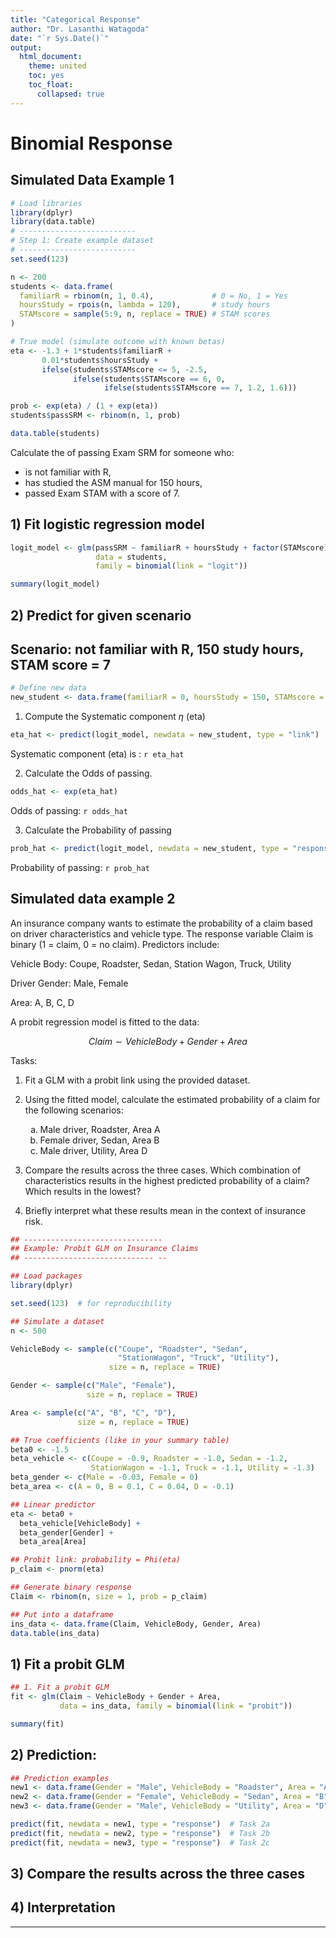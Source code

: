 ```yaml
---
title: "Categorical Response"
author: "Dr. Lasanthi Watagoda"
date: "`r Sys.Date()`"
output: 
  html_document:
    theme: united
    toc: yes
    toc_float:
      collapsed: true
---
```


# Binomial Response

## Simulated Data Example 1

```r
# Load libraries
library(dplyr)
library(data.table)
# --------------------------
# Step 1: Create example dataset
# --------------------------
set.seed(123)

n <- 200
students <- data.frame(
  familiarR = rbinom(n, 1, 0.4),             # 0 = No, 1 = Yes
  hoursStudy = rpois(n, lambda = 120),       # study hours
  STAMscore = sample(5:9, n, replace = TRUE) # STAM scores
)

# True model (simulate outcome with known betas)
eta <- -1.3 + 1*students$familiarR + 
       0.01*students$hoursStudy +
       ifelse(students$STAMscore <= 5, -2.5,
              ifelse(students$STAMscore == 6, 0,
                     ifelse(students$STAMscore == 7, 1.2, 1.6)))

prob <- exp(eta) / (1 + exp(eta))
students$passSRM <- rbinom(n, 1, prob)

data.table(students)
```

Calculate the \textbf{odds} of passing Exam SRM for someone who:

  * is not familiar with R,
  * has studied the ASM manual for 150 hours,
  * passed Exam STAM with a score of 7.


## 1) Fit logistic regression model


```r
logit_model <- glm(passSRM ~ familiarR + hoursStudy + factor(STAMscore),
                   data = students,
                   family = binomial(link = "logit"))

summary(logit_model)
```


## 2) Predict for given scenario

## Scenario: not familiar with R, 150 study hours, STAM score = 7

```r
# Define new data
new_student <- data.frame(familiarR = 0, hoursStudy = 150, STAMscore = 7)
```

1) Compute the Systematic component $\eta$ (eta)

```r
eta_hat <- predict(logit_model, newdata = new_student, type = "link")
```

Systematic component (eta) is : `r eta_hat`

2) Calculate the Odds of passing.

```r
odds_hat <- exp(eta_hat)
```

Odds of passing: `r odds_hat`

3) Calculate the Probability of passing

```r
prob_hat <- predict(logit_model, newdata = new_student, type = "response")
```


Probability of passing: `r prob_hat`


## Simulated data example 2

An insurance company wants to estimate the probability of a claim based on driver characteristics and vehicle type. The response variable Claim is binary (1 = claim, 0 = no claim). Predictors include:

Vehicle Body: Coupe, Roadster, Sedan, Station Wagon, Truck, Utility

Driver Gender: Male, Female

Area: A, B, C, D

A probit regression model is fitted to the data:

$$Claim ∼ VehicleBody + Gender + Area$$


Tasks:

1) Fit a GLM with a probit link using the provided dataset.

2) Using the fitted model, calculate the estimated probability of a claim for the following scenarios:

    a) Male driver, Roadster, Area A
    b) Female driver, Sedan, Area B
    c) Male driver, Utility, Area D

3) Compare the results across the three cases. Which combination of characteristics results in the highest predicted probability of a claim? Which results in the lowest?

4) Briefly interpret what these results mean in the context of insurance risk.

```r
## -------------------------------
## Example: Probit GLM on Insurance Claims
## ----------------------------- --

## Load packages
library(dplyr)

set.seed(123)  # for reproducibility

## Simulate a dataset
n <- 500

VehicleBody <- sample(c("Coupe", "Roadster", "Sedan",
                        "StationWagon", "Truck", "Utility"),
                      size = n, replace = TRUE)

Gender <- sample(c("Male", "Female"),
                 size = n, replace = TRUE)

Area <- sample(c("A", "B", "C", "D"),
               size = n, replace = TRUE)

## True coefficients (like in your summary table)
beta0 <- -1.5
beta_vehicle <- c(Coupe = -0.9, Roadster = -1.0, Sedan = -1.2,
                  StationWagon = -1.1, Truck = -1.1, Utility = -1.3)
beta_gender <- c(Male = -0.03, Female = 0)
beta_area <- c(A = 0, B = 0.1, C = 0.04, D = -0.1)

## Linear predictor
eta <- beta0 +
  beta_vehicle[VehicleBody] +
  beta_gender[Gender] +
  beta_area[Area]

## Probit link: probability = Phi(eta)
p_claim <- pnorm(eta)

## Generate binary response
Claim <- rbinom(n, size = 1, prob = p_claim)

## Put into a dataframe
ins_data <- data.frame(Claim, VehicleBody, Gender, Area)
data.table(ins_data)
```

## 1) Fit a probit GLM

```r
## 1. Fit a probit GLM
fit <- glm(Claim ~ VehicleBody + Gender + Area,
           data = ins_data, family = binomial(link = "probit"))

summary(fit)
```

## 2) Prediction: 

```r
## Prediction examples
new1 <- data.frame(Gender = "Male", VehicleBody = "Roadster", Area = "A")
new2 <- data.frame(Gender = "Female", VehicleBody = "Sedan", Area = "B")
new3 <- data.frame(Gender = "Male", VehicleBody = "Utility", Area = "D")

predict(fit, newdata = new1, type = "response")  # Task 2a
predict(fit, newdata = new2, type = "response")  # Task 2b
predict(fit, newdata = new3, type = "response")  # Task 2c
```

## 3) Compare the results across the three cases

<!--
- **Male, Roadster, Area A:** Predicted probability ≈ `0.073` (7.3%)  
- **Female, Sedan, Area B:** Predicted probability ≈ `1.7 × 10⁻¹⁰` (essentially 0%)  
- **Male, Utility, Area D:** Predicted probability ≈ `2.2 × 10⁻¹⁶` (essentially 0%)  

The **highest predicted probability of a claim** occurs for the *Male, Roadster, Area A* combination.  
The **lowest probability** occurs for the *Male, Utility, Area D* case, though both this and the *Female, Sedan, Area B* case are essentially zero.
-->



## 4) Interpretation

<!--
These results indicate that claim probabilities vary greatly across different driver and vehicle characteristics:

- A **male driver with a roadster in Area A** has a **non-negligible risk** of a claim (about 7.3%), making this group higher risk.  
- A **female driving a sedan in Area B** and a **male driving a utility in Area D** have **virtually zero probability** of a claim, suggesting they are very low risk.  

In an insurance context, this means that premiums could be adjusted to reflect these differences. Higher-risk groups (e.g., males driving roadsters) might face higher premiums, while lower-risk groups (e.g., females driving sedans in certain areas) might benefit from lower premiums.
-->

---

<!--
# Nominal Response

## Problem Statement

An analyst wants to model which **type of car** a person buys. The response has three categories:

- **Sedan** (reference/base category)  
- **Van**  
- **SUV**

Explanatory variables:

- **Gender**: Male, Female  
- **AgeGroup**: Under25, 25to54, 55plus  

A **nominal (multinomial) logistic regression** is fit with **Sedan** as the base outcome. That is, the model estimates separate log-odds equations for **Van vs Sedan** and **SUV vs Sedan**, each using the same predictors (Gender, AgeGroup).

### Tasks

1. Simulate a dataset and fit a multinomial logistic regression with base outcome = Sedan.  
2. Using your fitted model, compute and interpret the **odds ratio** for **Gender = Female** in the **Van vs Sedan** equation.  
3. Using your fitted model, compute the **predicted probability that a Male age 20 (AgeGroup = Under25) buys an SUV**.  

---

## 1. Data Simulation (Optional to Understand for our class) 

```r
library(dplyr)
library(nnet)

set.seed(2025)

# Sample size
n <- 1200

# Simulate predictors
Gender   <- sample(c("Male", "Female"), size = n, replace = TRUE, prob = c(0.5, 0.5))
AgeGroup <- sample(c("Under25", "25to54", "55plus"),
                   size = n, replace = TRUE, prob = c(0.25, 0.55, 0.20))

# Set reference levels
dat <- tibble(Gender, AgeGroup) %>%
  mutate(
    Gender = factor(Gender, levels = c("Male","Female")),
    AgeGroup = factor(AgeGroup, levels = c("25to54","Under25","55plus"))
  )

# True coefficients (to generate outcomes)
beta <- list(
  Van = c("(Intercept)" = 0.10,
          "GenderFemale" = -0.18,
          "AgeGroupUnder25" = -0.11,
          "AgeGroup55plus" = 0.06),
  SUV = c("(Intercept)" = -0.02,
          "GenderFemale" = -0.06,
          "AgeGroupUnder25" = 0.18,
          "AgeGroup55plus" = 0.04)
)

# Indicator variables
X_GenderFemale <- as.numeric(dat$Gender == "Female")
X_Under25      <- as.numeric(dat$AgeGroup == "Under25")
X_55plus       <- as.numeric(dat$AgeGroup == "55plus")

# Linear predictors
eta_van <- beta$Van["(Intercept)"] +
  beta$Van["GenderFemale"] * X_GenderFemale +
  beta$Van["AgeGroupUnder25"] * X_Under25 +
  beta$Van["AgeGroup55plus"] * X_55plus

eta_suv <- beta$SUV["(Intercept)"] +
  beta$SUV["GenderFemale"] * X_GenderFemale +
  beta$SUV["AgeGroupUnder25"] * X_Under25 +
  beta$SUV["AgeGroup55plus"] * X_55plus

# Probabilities (softmax)
exp_van <- exp(eta_van)
exp_suv <- exp(eta_suv)
denom   <- 1 + exp_van + exp_suv

p_sedan <- 1 / denom
p_van   <- exp_van / denom
p_suv   <- exp_suv / denom

# Generate outcome
y <- mapply(function(ps, pv, pu) sample(c("Sedan","Van","SUV"), 1,
                                        prob = c(ps, pv, pu)),
            ps = p_sedan, pv = p_van, pu = p_suv)

dat <- dat %>% mutate(CarType = factor(y, levels = c("Sedan","Van","SUV")))

data.table(dat)
```

## Model Fitting

```r
# Fit multinomial logistic regression
fit <- multinom(CarType ~ Gender + AgeGroup, data = dat, trace = FALSE)

summary(fit)
```

## 2. Using your fitted model, compute and interpret the **odds ratio** for **Gender = Female** in the **Van vs Sedan** equation.  


```r
coefs <- summary(fit)$coefficients
beta_female_van <- coefs["Van","GenderFemale"]
OR_female_van   <- exp(beta_female_van)

beta_female_van
OR_female_van
```
* Log-odds coefficient (Female, Van vs Sedan): `r round(beta_female_van, 3)`

* Odds ratio: `r round(OR_female_van, 3)`

**Interpretation**: Holding AgeGroup constant, the odds of buying a Van (vs Sedan) for Females are multiplied by `r round(OR_female_van, 3)` relative to Males.

If the odds ratio is less than 1, it means females are less likely than males to buy a Van compared to a Sedan.


## 3. Using your fitted model, compute the **predicted probability that a Male age 20 (AgeGroup = Under25) buys an SUV**.  

```r
new_person <- data.frame(
  Gender   = factor("Male", levels = c("Male","Female")),
  AgeGroup = factor("Under25", levels = c("25to54","Under25","55plus"))
)

pred_probs <- predict(fit, newdata = new_person, type = "probs")
pred_probs

```

* P(Sedan | Male, Under25): `r round(pred_probs[1], 4)`

* P(Van | Male, Under25): `r round(pred_probs[2], 4)`

* P(SUV | Male, Under25): `r round(pred_probs[3], 4)`

**Interpretation**: Young males (Under25) are more likely to choose an SUV compared to a Sedan or Van, according to the fitted model.

# Ordinal Response

## Problem Statement

A university surveys **course satisfaction** using an **ordinal** 3-level scale:

| Category | Description   |
|:-------:|:--------------|
| 1       | Dissatisfied  |
| 2       | Neutral       |
| 3       | Satisfied     |

A **cumulative proportional odds model** is used with a single explanatory variable `mode` (In-person vs. Telehealth). All other covariates are identical for the two groups.

**Given target probabilities:**

| Mode       | P(Y=1)   | P(Y=2)   | P(Y=3)   |
|------------|----------:|---------:|---------:|
| In-person  | 0.377541  | 0.440033 | 0.182426 |
| Telehealth | 0.450166  | ?        | ?        |

**Goal:** Determine the probability of **Neutral**, \( \Pr(Y=2) \), for the **Telehealth** group.

---



## Data Simulation (consistent with the worked example)

We simulate data from a proportional-odds (logistic) model with **cutpoints** \(\alpha_1=-0.5\), \(\alpha_2=1.5\) for the baseline (In-person), and a **mode effect** \(\beta=0.3\) added to the cumulative logits for Telehealth. These reproduce the *In-person* probabilities and the *Telehealth* shift used in the solution.


```r
set.seed(3852)
library(dplyr)
library(MASS)   # polr()
library(tidyr)

# Cutpoints for baseline (In-person)
alpha1 <- -0.5
alpha2 <-  1.5
beta   <-  0.3   # proportional-odds shift for Telehealth

# Helper: logistic CDF
logistic <- function(x) 1/(1 + exp(-x))

# Function to generate ordinal outcomes under proportional odds
# P(Y<=1 | mode) = logistic(alpha1 + beta*mode)
# P(Y<=2 | mode) = logistic(alpha2 + beta*mode)
# Then derive category probabilities
r_ord <- function(n, mode){
  eta1 <- alpha1 + beta*mode
  eta2 <- alpha2 + beta*mode
  p_le1 <- logistic(eta1)
  p_le2 <- logistic(eta2)
  p1 <- p_le1
  p2 <- p_le2 - p_le1
  p3 <- 1 - p_le2
  # sample categories 1,2,3
  draws <- apply(cbind(p1, p2, p3), 1, function(pp) sample(1:3, size=1, prob=pp))
  factor(draws, levels = 1:3, labels = c("1","2","3"))
}

# Simulate data
n_in   <- 5000
n_tele <- 5000
dat_in <- tibble(mode = factor(rep("In-person", n_in), levels = c("In-person","Telehealth")),
                 mode_num = 0)
dat_te <- tibble(mode = factor(rep("Telehealth", n_tele), levels = c("In-person","Telehealth")),
                 mode_num = 1)

dat <- bind_rows(dat_in, dat_te) %>%
  mutate(Y = r_ord(n = n(), mode = mode_num))

data.table(dat)

# Check empirical probabilities to verify target structure (large n -> close)
emp <- dat %>% count(mode, Y) %>% group_by(mode) %>% mutate(p = n/sum(n))
data.table(emp)
```

Fit the Cumulative Proportional Odds Model
We fit an ordinal logistic regression (proportional odds) with MASS::polr, using mode as the single predictor and category 1 < 2 < 3 order.


```r

# Fit proportional-odds model (logistic link)
fit <- polr(Y ~ mode, data = dat, Hess = TRUE, method = "logistic")
summary(fit)

# Extract coefficients and cutpoints
co <- coef(fit)          # slope(s); here, modeTelehealth
ct <- fit$zeta           # cutpoints (Intercepts in polr)
co
ct
```

## Compute Pr(Y=2∣Telehealth) from the fitted model

```r
new_tele <- data.frame(mode = factor("Telehealth", levels = c("In-person","Telehealth")))
new_in   <- data.frame(mode = factor("In-person",  levels = c("In-person","Telehealth")))

# Predicted probabilities for each category
p_tele <- predict(fit, newdata = new_tele, type = "probs")
p_in   <- predict(fit, newdata = new_in,   type = "probs")

p_in
p_tele

# Extract P(Y=2 | Telehealth)
p2_tele <- as.numeric(p_tele["2"])
p2_tele

```
# Poisson Response

## Example 1 — Number of Cars (Poisson, log link)

**Response:** Number of cars  
**Predictors:** \(\ln(\text{Income})\) (continuous), **Family size** (categorical: 1–2, 3–4, 5+)  
**Target coefficients (for data generation):**  
\(\beta_0 = 0.186\), \(\beta_{\ln(\text{Income})}=0.009\),  
\(\beta_{\text{Fam:1–2}}=0\) (reference), \(\beta_{\text{Fam:3–4}}=0.137\), \(\beta_{\text{Fam:5+}}=0.355\).

**Task:** For \(\text{Income}=150{,}000\) and **Family size = 4 (i.e., 3–4 category)**, compute the **variance of \(Y\)** under the Poisson GLM.

### Simulate Data & Fit Model

```r
set.seed(4830)
library(dplyr)

# 1) Simulate predictors
n <- 4000
# Income: log-normal-ish spread centered around ~100k–150k
log_income <- rnorm(n, mean = log(120000), sd = 0.5)
Income     <- exp(log_income)

FamilySize <- sample(c("1-2","3-4","5+"), size = n, replace = TRUE, prob = c(0.45, 0.4, 0.15))
FamilySize <- factor(FamilySize, levels = c("1-2","3-4","5+"))  # set reference = 1-2

# 2) True coefficients (match your worked example structure)
b0   <- 0.186
b_ln <- 0.009
b_fs <- c("1-2" = 0.000, "3-4" = 0.137, "5+" = 0.355)

eta_true <- b0 + b_ln*log(Income) + b_fs[as.character(FamilySize)]
mu_true  <- exp(eta_true)

# 3) Generate Poisson outcomes
Cars <- rpois(n, lambda = mu_true)

dat1 <- tibble(Cars, Income, logIncome = log(Income), FamilySize)
data.table(dat1)
```

###  Fit Poisson GLM (log link)

```r
# 4) Fit Poisson GLM (log link)
fit1 <- glm(Cars ~ logIncome + FamilySize, data = dat1, family = poisson(link = "log"))

summary(fit1)
```

Compute the Required Variance from the Fitted Model

We want Income=150,000 and Family size = 4: category 3–4 in our coding.
For a Poisson GLM, $Var(Y)=\mu$.

```r
new_case <- data.frame(
  logIncome = log(150000),
  FamilySize = factor("3-4", levels = c("1-2","3-4","5+"))
)

mu_hat <- predict(fit1, newdata = new_case, type = "response")
mu_hat
```

Estimated mean $\hat{\mu}$: `r round(mu_hat, 3)`
Estimated variance $Var(Y)$: `r round(mu_hat, 3)` (Poisson: Var = Mean)

## Example 2 — Claim Count (Poisson Model)

**Response Variable:** Claim Count  
**Distribution:** Poisson  
**Link Function:** Log  
**Predictors:** Rating class (Standard vs Preferred), Miles driven (in thousands)

| Parameter      | df | Estimate |
|----------------|----|----------|
| Intercept      |  1 | -1.512   |
| Rating class   |    |          |
|  * Standard     |  0 | 0.000    |
|  * Preferred    |  1 | -0.301   |
| Miles driven   |  1 | 0.020    |

---

### Problem

Calculate the probability that a **Preferred driver** who drives **10,000 miles** (i.e., 10 units in thousands) submits at least one claim.

---

```r
set.seed(3852)

m <- 5000
Rating <- sample(c("Standard","Preferred"), size = m, replace = TRUE, prob = c(0.6, 0.4))
Rating <- factor(Rating, levels = c("Standard","Preferred"))  # ref = Standard

# Miles in thousands (nonnegative, skewed)
Miles <- pmax(0, rnorm(m, mean = 9, sd = 3))  # center near 9k–10k

# True coefficients
b0    <- -1.512
b_pref<- -0.301
b_mi  <-  0.020

eta2_true <- b0 + (Rating == "Preferred")*b_pref + b_mi*Miles
mu2_true  <- exp(eta2_true)

Claims <- rpois(m, lambda = mu2_true)

dat2 <- tibble(Claims, Rating, Miles)
data.table(dat2)
```


#### Fit Poisson GLM

```r
# Fit Poisson GLM
fit2 <- glm(Claims ~ Rating + Miles, data = dat2, family = poisson(link = "log"))

summary(fit2)

```

Compute $Pr(Y \geq 1)$ for Preferred, 10,000 miles

For Poisson $Y \sim Pois(\mu)$: $Pr(Y\geq1)=1−Pr(Y=0)=1−e^ {-\mu}$

```r
new_driver <- data.frame(
  Rating = factor("Preferred", levels = c("Standard","Preferred")),
  Miles  = 10  # in thousands
)

mu2_hat <- predict(fit2, newdata = new_driver, type = "response")
p_atleast1_hat <- 1 - exp(-mu2_hat)

c(mu_hat = mu2_hat, P_at_least_1 = p_atleast1_hat)
```

Estimated mean claims $\hat{\mu}$: `r round(mu2_hat, 3)`
Estimated Pr(Y\geq 1): `r round(p_atleast1_hat, 3)`
-->
